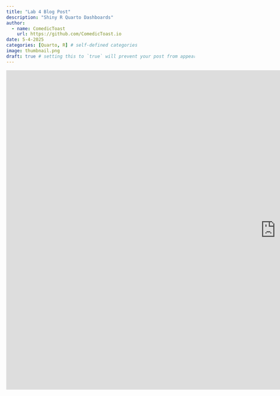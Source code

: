 ```yaml
---
title: "Lab 4 Blog Post"
description: "Shiny R Quarto Dashboards"
author:
  - name: ComedicToast
    url: https://github.com/ComedicToast.io
date: 5-4-2025
categories: [Quarto, R] # self-defined categories
image: thumbnail.png
draft: true # setting this to `true` will prevent your post from appearing on your listing page until you're ready!
---
```



<center>

<iframe src="https://ywnwdr-zachary-felix.shinyapps.io/lab-4/" frameborder="0" width="1440" height="853" allowfullscreen="true" mozallowfullscreen="true" webkitallowfullscreen="true">

</iframe>

</center>


